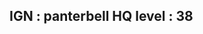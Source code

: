 == IGN : panterbell                                                                        HQ level : 38 ==